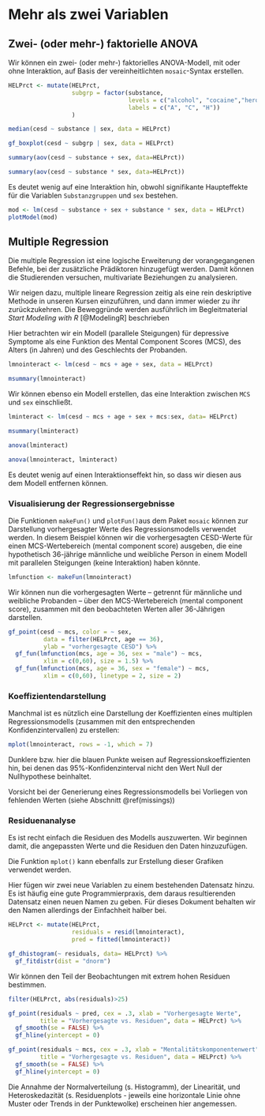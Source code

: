 # Mehr als zwei Variablen {#mehrVars}

## Zwei- (oder mehr-) faktorielle ANOVA

Wir können ein zwei- (oder mehr-) faktorielles ANOVA-Modell, mit oder ohne Interaktion, auf Basis der vereinheitlichten `mosaic`-Syntax erstellen.
\index{Multivariate Beziehungen}

\index{factor()}
\index{gf\_boxplot()}
\index{labels Option}
\index{levels Option}
\index{median()}
\index{mutate()}

```r
HELPrct <- mutate(HELPrct, 
                  subgrp = factor(substance,
                                  levels = c("alcohol", "cocaine","heroine"),
                                  labels = c("A", "C", "H"))
                  )

median(cesd ~ substance | sex, data = HELPrct)

gf_boxplot(cesd ~ subgrp | sex, data = HELPrct)

summary(aov(cesd ~ substance + sex, data=HELPrct))

summary(aov(cesd ~ substance * sex, data=HELPrct))
```
\index{aov()}
\index{summary()}

Es deutet wenig auf eine Interaktion hin, obwohl signifikante Haupteffekte für die Variablen `Substanzgruppen` und `sex` bestehen.

\index{Interaktionen}

```r
mod <- lm(cesd ~ substance + sex + substance * sex, data = HELPrct)
plotModel(mod)
```

\index{lm()}
\index{plotModel()}

## Multiple Regression

\index{Multiple Regression}
Die multiple Regression ist eine logische Erweiterung der vorangegangenen Befehle, bei der zusätzliche Prädiktoren hinzugefügt werden. Damit können die Studierenden versuchen, multivariate Beziehungen zu analysieren.

:::{.infobox data-latex="{infobox}"}
Wir neigen dazu, multiple lineare Regression zeitig als eine rein deskriptive Methode in unseren Kursen einzuführen, und dann immer wieder zu ihr zurückzukehren. Die Beweggründe werden ausführlich im Begleitmaterial *Start Modeling with R* [@ModelingR] beschrieben
:::

Hier betrachten wir ein Modell (parallele Steigungen) für depressive Symptome als eine Funktion des Mental Component Scores (MCS), des Alters (in Jahren) und des Geschlechts der Probanden.

```r
lmnointeract <- lm(cesd ~ mcs + age + sex, data = HELPrct)

msummary(lmnointeract)
```

Wir können ebenso ein Modell erstellen, das eine Interaktion zwischen `MCS` und `sex` einschließt.

\index{msummary()}
```r
lminteract <- lm(cesd ~ mcs + age + sex + mcs:sex, data= HELPrct)

msummary(lminteract)

anova(lminteract)

anova(lmnointeract, lminteract)
```

Es deutet wenig auf einen Interaktionseffekt hin, so dass wir diesen aus dem Modell entfernen können.

\index{anova()}

### Visualisierung der Regressionsergebnisse {#VisReg}
\index{Koeffizientenvisualisierungen}

Die Funktionen `makeFun()` und `plotFun()`aus dem Paket `mosaic` können zur Darstellung vorhergesagter Werte des Regressionsmodells verwendet werden. In diesem Beispiel können wir die vorhergesagten CESD-Werte für einen MCS-Wertebereich (mental component score) ausgeben, die eine hypothetisch 36-jährige  männliche und weibliche Person in einem Modell mit parallelen Steigungen (keine Interaktion) haben könnte.

\index{plotFUN()}

```r
lmfunction <- makeFun(lmnointeract)
```

\index{makeFun()}
Wir können nun die vorhergesagten Werte -- getrennt für männliche und weibliche Probanden -- über den  MCS-Wertebereich (mental component score), zusammen mit den beobachteten Werten aller 36-Jährigen darstellen.
\index{color Option}
\index{filter()}
\index{gf\_point()}
\index{xlim Option}
\index{ylab Option}

```r
gf_point(cesd ~ mcs, color = ~ sex,
          data = filter(HELPrct, age == 36),
          ylab = "vorhergesagte CESD") %>%
  gf_fun(lmfunction(mcs, age = 36, sex = "male") ~ mcs,
          xlim = c(0,60), size = 1.5) %>%
  gf_fun(lmfunction(mcs, age = 36, sex = "female") ~ mcs,
          xlim = c(0,60), linetype = 2, size = 2)
```

\index{gf\_fun()}
\index{linetype Option}
\index{size Option}

### Koeffizientendarstellung
\index{Regression!Diagnostik}

Manchmal ist es nützlich eine Darstellung der Koeffizienten eines multiplen Regressionsmodells (zusammen mit den entsprechenden Konfidenzintervallen) zu erstellen:

\index{mplot()}
\index{which Option}
```r
mplot(lmnointeract, rows = -1, which = 7)
```

:::{.note data-latex="{note}"}
Dunklere bzw. hier die blauen Punkte weisen auf Regressionskoeffizienten hin, bei denen das 95%-Konfidenzinterval nicht den Wert Null der Nullhypothese beinhaltet.
:::

:::{.achtung data-latex="{achtung}"}
Vorsicht bei der Generierung eines Regressionsmodells bei Vorliegen von fehlenden Werten (siehe Abschnitt \@ref(missings))
:::


### Residuenanalyse
\index{Residuenanalyse}

Es ist recht einfach die Residuen des Modells auszuwerten. Wir beginnen damit, die angepassten Werte und die Residuen den Daten hinzuzufügen.

:::{.note data-latex="{note}"}
Die Funktion `mplot()` kann ebenfalls zur Erstellung dieser Grafiken verwendet werden.
:::
\index{mplot()}

:::{.hinweis data-latex="{hinweis}"}
Hier fügen wir zwei neue Variablen zu einem bestehenden Datensatz hinzu. Es ist häufig eine gute Programmierpraxis, dem daraus resultierenden Datensatz einen neuen Namen zu geben. Für dieses Dokument behalten wir den Namen allerdings der Einfachheit halber bei.
:::

\index{dist Option}
\index{dnorm Attribut}
\index{fitted()}
\index{gf\_dhistogram()}
\index{gf\_fitdistr()}
\index{resid()}

```r
HELPrct <- mutate(HELPrct, 
                  residuals = resid(lmnointeract), 
                  pred = fitted(lmnointeract))

gf_dhistogram(~ residuals, data= HELPrct) %>%
  gf_fitdistr(dist = "dnorm")
```

Wir können den Teil der Beobachtungen mit extrem hohen Residuen bestimmen.
\index{abs()}

```r
filter(HELPrct, abs(residuals)>25)

gf_point(residuals ~ pred, cex = .3, xlab = "Vorhergesagte Werte",
         title = "Vorhergesagte vs. Residuen", data = HELPrct) %>%
  gf_smooth(se = FALSE) %>% 
  gf_hline(yintercept = 0)

gf_point(residuals ~ mcs, cex = .3, xlab = "Mentalitätskomponentenwert",
         title = "Vorhergesagte vs. Residuen", data = HELPrct) %>%
  gf_smooth(se = FALSE) %>%
  gf_hline(yintercept = 0)
```
\index{xlab Option}
\index{title Option}
\index{cex Option}
\index{gf\_hline()}
\index{gf\_smooth()}

Die Annahme der Normalverteilung (s. Histogramm), der Linearität, und Heteroskedazität (s. Residuenplots - jeweils eine horizontale Linie ohne Muster oder Trends in der Punktewolke) erscheinen hier angemessen.  
